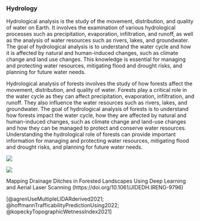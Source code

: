 
### Hydrology

Hydrological analysis is the study of the movement, distribution, and quality of water on Earth. It involves the examination of various hydrological processes such as precipitation, evaporation, infiltration, and runoff, as well as the analysis of water resources such as rivers, lakes, and groundwater. The goal of hydrological analysis is to understand the water cycle and how it is affected by natural and human-induced changes, such as climate change and land use changes. This knowledge is essential for managing and protecting water resources, mitigating flood and drought risks, and planning for future water needs.

Hydrological analysis of forests involves the study of how forests affect the movement, distribution, and quality of water. Forests play a critical role in the water cycle as they can affect precipitation, evaporation, infiltration, and runoff. They also influence the water resources such as rivers, lakes, and groundwater. The goal of hydrological analysis of forests is to understand how forests impact the water cycle, how they are affected by natural and human-induced changes, such as climate change and land-use changes and how they can be managed to protect and conserve water resources. Understanding the hydrological role of forests can provide important information for managing and protecting water resources, mitigating flood and drought risks, and planning for future water needs.

![](https://www.whiteboxgeo.com/manual/wbt_book/img/StochasticDepressionAnalysis_fig1.png)

![](https://media.githubusercontent.com/media/baharmon/baharmon.github.io/master/images/governors-island/discharge.gif)


Mapping Drainage Ditches in Forested Landscapes Using Deep Learning and Aerial Laser Scanning (https://doi.org/10.1061/JIDEDH.IRENG-9796)

[@agrenUseMultipleLIDARderived2021; @hoffmannTrafficabilityPredictionUsing2022; @kopeckyTopographicWetnessIndex2021]
